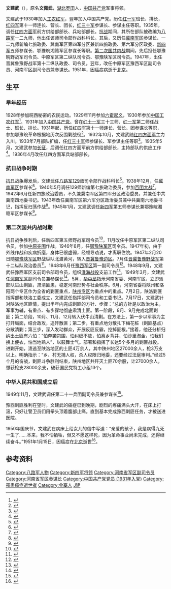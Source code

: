 {{Infobox_officeholder
| name           = 文建武
| image name     = Wen Jian Wu.jpg
| image width    = 150
| now            = [[中国人民解放军第四野战军|中国人民解放军第四野战军]]第21兵团副司令员兼参谋长
| period         =
| sex            = 男
| different name = 文佩武
| party          = {{CPC}}
| nationality    = {{PRC}}
| native place   = <!-- 籍貫 --> 
| date of birth  = 1911年7月
| place of birth = {{QIN}}[[湖北省|湖北省]][[罗田县|罗田县]]滕家堡村
| date of death  = {{death date and age|1951|1|15|1911|7|1}}
| place of death = {{PRC}}[[北京市|北京市]]
| spouse         = 
| relatives      = <!-- 親屬姓名 --> 
| children       = 
| profession     = 军人
| religion       = [[社会主义|社会主义]]<br>[[共产主义|共产主义]]
| signature      = <!-- 簽名图片（只填写文件名） --> 
| sig width      = <!-- 签名图片宽度（不須加“px”） --> 
| website        = <!-- 個人網站 --> 
| educate        = [[红军大学|红军大学]]
| past           = <!-- 過往經歷 --> 
| work           = <!-- 作品著作 --> 
}}
'''文建武'''（{{bd|1911年||1951年|1月15日}}），原名'''文佩武'''，[[湖北|湖北]][[罗田|罗田]]人，[[中国共产党|中国共产党]]军事将领。

文建武于1930年加入[[工农红军|工农红军]]，翌年加入中国共产党。历任[[红一军|红一军]]班长、排长，[[红四军|红四军]]第十一师连长、营长、团长，[[红三十军|红三十军]]参谋长、参谋主任等职。1935年，调任[[红四方面军|红四方面军]]前方供给部部长、兵站部部长。[[抗战|抗战]]期间，其所在部队被改编为[[八路军|八路军]]一二九师，他出任该师司令部作战科科长。其后，又历任[[冀南军区|冀南军区]]参谋长、一二九师新编七旅政委、冀南军区第四军分区兼新四旅政委、第六军分区政委、[[新四军|新四军]]五师参谋长、鄂豫皖湘赣军区参谋长等职。[[第二次国共内战|第二次国共内战]]期间，先后担任鄂豫皖野战军司令员、中原军区第二纵队司令员、鄂豫陕军区司令员。1947年，出任晋冀鲁豫野战军第十二纵队政委、司令员。翌年，改任中原军区豫西军区副司令员、河南军区副司令员兼参谋长。1951年，因癌症病逝于[[北京|北京]]。

== 生平 ==
=== 早年经历 ===
1928年参加皖西秘密的农民运动。1929年11月参加[[六霍起义|六霍起义]]，1930年参加[[中国工农红军|中国工农红军]]<ref>{{cite book|title=当代河南将领传|location=郑州|publisher=河南人民出版社|year=1990|pages=64|isbn=7-215-01152-6}}</ref>。1931年加入[[中国共产党|中国共产党]]。曾在[[红十一军|红十一军]]三十三师、[[红一军|红一军]]第二师任战士、班长、排长。1931年起，历任红四军第十一师连长、营长、团参谋长等职，参加鄂豫皖革命根据地历次反围剿战役<ref>{{cite book|author=陈随源主编|title=新四军和华中抗日根据地河南人物|location=郑州|publisher=河南人民出版社|year=2008|pages=20|isbn=978-7-215-06495-9}}</ref>。1932年10月，文建武随[[红四方面军|红四方面军]]主力入川。1933年7月部队扩编，任[[红三十军|红三十军]]师参谋长、军参谋主任等职<ref>{{cite book|title=中国红军人物志|author=王健英|location=广州|publisher=广东人民出版社|year=2000|isbn=7-218-03199-4|pages=71}}</ref>。1935年5月，文建武参加[[长征|长征]]，后调任红四方面军前方供给部部长，主持部队的供应工作<ref>{{cite book|author=《中国人民解放军军史》编写组|title=中国人民解放军军史：第一卷|year=2010|publisher=军事科学出版社|pages=403|isbn=978-7-80237-381-5}}</ref>。1936年4月改任红四方面军兵站部部长。

=== 抗日战争时期 ===
[[抗日战争|抗日战争]]爆发后，文建武任[[八路军|八路军]][[129师|129师]]司令部作战科科长<ref>{{cite book|title=中国革命史手册|author=陈荣华|year=1986|publisher=华中师范大学出版社|pages=266}}</ref>。1938年12月，任[[冀南军区|冀南军区]]参谋长<ref>{{cite book |author=张明金、刘立勤 |title=中国人民解放军历史上的200个军区|year=2010年 |publisher=解放军文艺出版社 |location=北京|pages=107|isbn=978-7-5033-2252-5}}</ref>。1940年5月调任129师新编第七旅政治委员，参加[[百团大战|百团大战]]<ref>{{cite book|author=《中国人民解放军军史》编写组|title=中国人民解放军军史：第二卷|year=2010|publisher=军事科学出版社|pages=149|isbn=978-7-80237-381-5}}</ref>。1942年6月任新四旅政治委员，不久兼冀南军区第四军分区政治委员，并兼任中共冀南四地委书记。1943年改任冀南军区第六军分区政治委员兼中共冀南六地委书记，指挥反扫荡作战<ref>{{cite book|author=王聚英等编著|title=八路军将领传略|year=2006|location=北京|publisher=解放军出版社|pages=242|isbn=7-5065-5092-X}}</ref>。1945年1月，文建武调任[[新四军|新四军]]第五师参谋长兼鄂豫皖湘赣军区参谋长<ref>{{cite book | author = 军事科学院军事图书馆 | coauthors =  | title = 中国人民解放军全史（中国人民解放军组织沿革和各级领导成员名录） | url =  | date = 2000 | location = 北京 | publisher = 军事科学出版社 | id = 第十卷（下） | isbn = 7801373154 | pages = 550 }}</ref>。

=== 第二次国共内战时期 ===
抗日战争胜利后，任新四军第五师野战军司令员<ref>{{cite book|author=《中国人民解放军军史》编写组|title=中国人民解放军军史：第三卷|year=2010|publisher=军事科学出版社|pages=28|isbn=978-7-80237-381-5}}</ref>，11月改任中原军区第二纵队司令员，参加[[中原突围|中原突围]]作战。1946年8月，任[[鄂豫陕军区|鄂豫陕军区]]司令员。1947年初，由于外线作战和疾病折磨，身体已很虚弱，经领导劝说，才离职住院。1947年2月20日随[[鄂豫陕军区|鄂豫陕军区]]野战纵队北渡黄河，转入[[晋冀鲁豫边区|晋冀鲁豫边区]]。7月任[[晋冀鲁豫野战军|晋冀鲁豫野战军]]第十二纵队政治委员<ref>{{cite book|author=赵功德，张明金编著|title=中国人民解放军历史上的70个军|location=天津|publisher=天津人民出版社|year=1997|pages=110|isbn=7-201-02888-X}}</ref>。1948年6月任[[豫西军区|豫西军区]]第一副司令员<ref>{{cite book|author=马洪才编著|title=新四军人物志|location=南京|publisher=江苏人民出版社|year=2004|pages=38|isbn=7-214-03843-9}}</ref>。1948年9月，文建武任豫西军区支前司令部司令员，组织[[淮海战役|淮海战役]]支前工作<ref>{{cite book|author=淮海战役纪念馆编|title=淮海战役史料汇编6 将领卷|publisher=国家图书出版社|year=2013|pages=356|isbn=978-7-50135-041-4}}</ref>。1949年3月，文建武任[[河南军区|河南军区]]副司令员兼参谋长<ref>{{cite book|author=邵文杰，河南省地方史志编纂委员会编纂|title=河南省志 第60卷 人物志 传记上|location=郑州|publisher=河南人民出版社|pages=533}}</ref>。5月，[[华中局|华中局]]指示河南省委、河南军区，立即派部队进山剿匪，肃清匪患，稳定河南形势与社会秩序。6月，河南省委将陕州和洛阳两个专区作为全省的剿匪重点，[[陕州专区|陕州专区]]为重点中的重点。7月2日，陕洛剿匪指挥部和陕洛工委成立，文建武任指挥部司令员和工委书记。7月17日，文建武针对陕洛地区匪情，提出半年内完成剿匪的方针、步骤：“总的方针是以政治为主，军事为辅，有重点、有步骤地彻底肃清土匪。第一阶段，8月、9月完成北面剿匪；第二阶段，10月、11月、12月转入伏牛山清剿。在方法上，第一步以军事为主打开局面，结合政攻，追歼散匪；第二步，有重点地分散扎下梅花桩（剿匪基点）分散清剿；第三步，深入发动群众，开展反匪反霸，挖掉匪根。”接着，他还分析归纳出土匪有六怕：“怕奔袭包围，怕纠缠不放，怕离乡背井，怕沙里淘金，怕我们换上便衣，怕当地熟人”，以鼓舞士气。部署和指挥了长达5个多月的剿匪战役。进剿开始，溃逃至陕洛地区的土匪4万余人，其中陕州地区27000余人，枪3万支以上。明确指示：“乡、村无捕人权，杀人权限归地委，还要经过法庭审判。”经过5个月的奋战，剿匪斗争胜利结束，陕州地区共歼灭土匪70余股，计27000余人，缴获枪支28000余支，破获国民党特工小组13个。

=== 中华人民共和国成立后 ===
1949年11月，文建武调任第二十一兵团副司令员兼参谋长<ref>{{cite book|author=《中国人民解放军第四野战军战史》编委会|title=中国人民解放军第四野战军战史 |year=1998 |publisher=解放军出版社 |location=北京|isbn=978-7-5065-5401-5| pages=506}}</ref>。

豫西剿匪胜利在望时，文建武的癌症已到晚期，剧烈的疼痛满头大汗，在床上打滚，只好让警卫员们用拳头顶着腹部止痛。直到基本完成豫西剿匪任务，才被送进医院。

1950年国庆节，文建武在病床上给女儿的信中写道：“亲爱的孩子，我是病得九死一生了……本来，我不怕牺牲，但又不愿这样死，因为革命事业尚未完成，还得继续奋斗。”1951年1月15日，因癌症在[[北京|北京]]逝世<ref>{{cite web|url=http://dangshi.people.com.cn/GB/85038/10519881.html|title=文建武：未能授衔的开国将军|author=慕安|date=2009-12-05|accessdate=2015-08-11|publisher=中国共产党新闻网|archive-date=2016-03-04|archive-url=https://web.archive.org/web/20160304070747/http://dangshi.people.com.cn/GB/85038/10519881.html|dead-url=no}}</ref>。

== 参考资料 ==
{{Reflist|25em}}

[[Category:八路军人物|Category:八路军人物]]
[[Category:新四军将领|Category:新四军将领]]
[[Category:河南省军区副司令员|Category:河南省军区副司令员]]
[[Category:河南省军区参谋长|Category:河南省军区参谋长]]
[[Category:中国共产党党员_(1931年入党)|Category:中国共产党党员 (1931年入党)]]
[[Category:罹患癌症逝世者|Category:罹患癌症逝世者]]
[[Category:金寨人|Category:金寨人]]
[[Category:文姓|J建]]